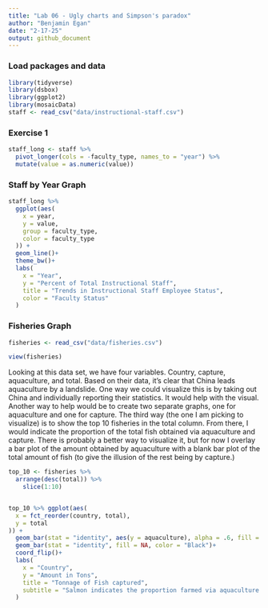 ```yaml
---
title: "Lab 06 - Ugly charts and Simpson's paradox"
author: "Benjamin Egan"
date: "2-17-25"
output: github_document
---
```


### Load packages and data

```r
library(tidyverse) 
library(dsbox)
library(ggplot2)
library(mosaicData) 
staff <- read_csv("data/instructional-staff.csv")
```

### Exercise 1

```r

staff_long <- staff %>%
  pivot_longer(cols = -faculty_type, names_to = "year") %>%
  mutate(value = as.numeric(value))

```

### Staff by Year Graph

```r
staff_long %>%
  ggplot(aes(
    x = year,
    y = value,
    group = faculty_type,
    color = faculty_type
  )) +
  geom_line()+
  theme_bw()+
  labs(
    x = "Year",
    y = "Percent of Total Instructional Staff",
    title = "Trends in Instructional Staff Employee Status",
    color = "Faculty Status"
  )
```



### Fisheries Graph

```r
fisheries <- read_csv("data/fisheries.csv")

view(fisheries)
```

Looking at this data set, we have four variables. Country, capture, aquaculture, and total. Based on their data, it's clear that China leads aquaculture by a landslide. One way we could visualize this is by taking out China and individually reporting their statistics. It would help with the visual. Another way to help would be to create two separate graphs, one for aquaculture and one for capture. The third way (the one I am picking to visualize) is to show the top 10 fisheries in the total column. From there, I would indicate the proportion of the total fish obtained via aquaculture and capture. There is probably a better way to visualize it, but for now I overlay a bar plot of the amount obtained by aquaculture with a blank bar plot of the total amount of fish (to give the illusion of the rest being by capture.)

```r

top_10 <- fisheries %>%
  arrange(desc(total)) %>%
    slice(1:10) 


top_10 %>% ggplot(aes(
  x = fct_reorder(country, total),
  y = total
)) +
  geom_bar(stat = "identity", aes(y = aquaculture), alpha = .6, fill = "salmon")+
  geom_bar(stat = "identity", fill = NA, color = "Black")+
  coord_flip()+
  labs(
    x = "Country",
    y = "Amount in Tons",
    title = "Tonnage of Fish captured",
    subtitle = "Salmon indicates the proportion farmed via aquaculture instead of capture"
  ) 

```



